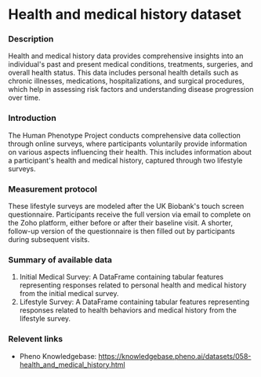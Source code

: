 # Health and medical history dataset

### Description
Health and medical history data provides comprehensive insights into an individual's past and present medical conditions, treatments, surgeries, and overall health status. This data includes personal health details such as chronic illnesses, medications, hospitalizations, and surgical procedures, which help in assessing risk factors and understanding disease progression over time.

### Introduction
The Human Phenotype Project conducts comprehensive data collection through online surveys, where participants voluntarily provide information on various aspects influencing their health. This includes information about a participant's health and medical history, captured through two lifestyle surveys.

### Measurement protocol
These lifestyle surveys are modeled after the UK Biobank's touch screen questionnaire. Participants receive the full version via email to complete on the Zoho platform, either before or after their baseline visit. A shorter, follow-up version of the questionnaire is then filled out by participants during subsequent visits.

### Summary of available data
1. Initial Medical Survey: A DataFrame containing tabular features representing responses related to personal health and medical history from the initial medical survey.
2. Lifestyle Survey: A DataFrame containing tabular features representing responses related to health behaviors and medical history from the lifestyle survey.

### Relevent links
* Pheno Knowledgebase: https://knowledgebase.pheno.ai/datasets/058-health_and_medical_history.html

